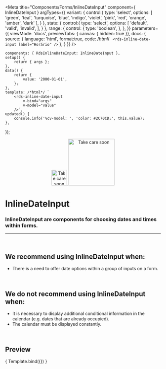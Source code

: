 
<Meta
	title="Components/Forms/InlineDateInput"
	component={ InlineDateInput }
	argTypes={{
		variant: {
			control:{
				type: 'select',
				options: [
					'green',
					'teal',
					'turquoise',
					'blue',
					'indigo',
					'violet',
					'pink',
					'red',
					'orange',
					'amber',
					'dark'
				],
			}
		},
		state: {
			control:{
				type: 'select',
				options: [
					'default',
					'valid',
					'invalid',
				],
			}
		},
		range: {
			control: {
				type: 'boolean',
			},
		},
	}}
	parameters={{
		viewMode: 'docs',
		previewTabs: { canvas: { hidden: true }},
		docs: {
			source: {
				language: 'html',
				format:true,
				code: /*html*/ `
<rds-inline-date-input
	label="Horário"
/>`
			},
		}
	}}
/>

	components: { RdsInlineDateInput: InlineDateInput },
	setup() {
		return { args };
	},
	data() {
		return {
			value: '2000-01-01',
		};
	},
	template: /*html*/ `
		<rds-inline-date-input
			v-bind="args"
			v-model="value"
		/>`,
	updated() {
		console.info('%cv-model: ', 'color: #2C70CD;', this.value);
	},
});

<div align="center" style={{display: 'flex'}}>
    <a href="https://rahulaher.netlify.app">
        <img src="https://rahulaher.netlify.app/img/logo/glyph-black-colored.svg" alt="Take care soon" width="50" />
        <img src="https://rahulaher.netlify.app/img/logo/word-black-colored.svg" alt="Take care soon" width="150" />
    </a>
</div>

# InlineDateInput

### InlineDateInput are components for choosing dates and times within forms.
---
<br />

## We recommend using InlineDateInput when:
- There is a need to offer date options within a group of inputs on a form.

<br />

## We do not recommend using InlineDateInput when:
- It is necessary to display additional conditional information in the calendar (e.g. dates that are already occupied).
- The calendar must be displayed constantly.


<br />

## Preview

<Canvas>
	<Story
		name="InlineDateInput"
		args={{
			variant: "blue",
			range: true,
			label: 'Period',
		}}
	>
		{ Template.bind({}) }
	</Story>
</Canvas>

<ArgsTable story="InlineDateInput" />